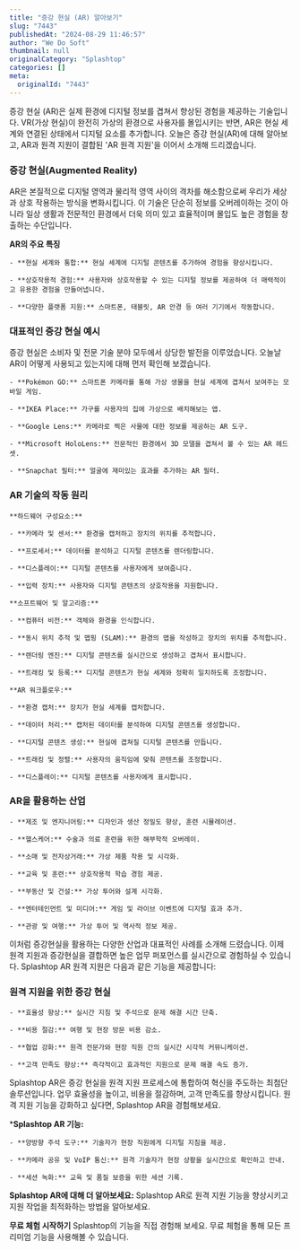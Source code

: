 ```yaml
---
title: "증강 현실 (AR) 알아보기"
slug: "7443"
publishedAt: "2024-08-29 11:46:57"
author: "We Do Soft"
thumbnail: null
originalCategory: "Splashtop"
categories: []
meta:
  originalId: "7443"
---
```


증강 현실 (AR)은 실제 환경에 디지털 정보를 겹쳐서 향상된 경험을 제공하는 기술입니다.
VR(가상 현실)이 완전히 가상의 환경으로 사용자를 몰입시키는 반면, AR은 현실 세계와 연결된 상태에서 디지털 요소를 추가합니다.
오늘은 증강 현실(AR)에 대해 알아보고, AR과 원격 지원이 결합된 'AR 원격 지원'을 이어서 소개해 드리겠습니다.

### 증강 현실(Augmented Reality)

AR은 본질적으로 디지털 영역과 물리적 영역 사이의 격차를 해소함으로써 우리가 세상과 상호 작용하는 방식을 변화시킵니다.
이 기술은 단순히 정보를 오버레이하는 것이 아니라 일상 생활과 전문적인 환경에서 더욱 의미 있고 효율적이며 몰입도 높은 경험을 창출하는 수단입니다.

**AR의 주요 특징**

 	- **현실 세계와 통합:** 현실 세계에 디지털 콘텐츠를 추가하여 경험을 향상시킵니다.

 	- **상호작용적 경험:** 사용자와 상호작용할 수 있는 디지털 정보를 제공하여 더 매력적이고 유용한 경험을 만들어냅니다.

 	- **다양한 플랫폼 지원:** 스마트폰, 태블릿, AR 안경 등 여러 기기에서 작동합니다.

### 대표적인 증강 현실 예시

증강 현실은 소비자 및 전문 기술 분야 모두에서 상당한 발전을 이루었습니다. 오늘날 AR이 어떻게 사용되고 있는지에 대해 먼저 확인해 보겠습니다.

 	- **Pokémon GO:** 스마트폰 카메라를 통해 가상 생물을 현실 세계에 겹쳐서 보여주는 모바일 게임.

 	- **IKEA Place:** 가구를 사용자의 집에 가상으로 배치해보는 앱.

 	- **Google Lens:** 카메라로 찍은 사물에 대한 정보를 제공하는 AR 도구.

 	- **Microsoft HoloLens:** 전문적인 환경에서 3D 모델을 겹쳐서 볼 수 있는 AR 헤드셋.

 	- **Snapchat 필터:** 얼굴에 재미있는 효과를 추가하는 AR 필터.

### AR 기술의 작동 원리

 	**하드웨어 구성요소:**

 	- **카메라 및 센서:** 환경을 캡처하고 장치의 위치를 추적합니다.

 	- **프로세서:** 데이터를 분석하고 디지털 콘텐츠를 렌더링합니다.

 	- **디스플레이:** 디지털 콘텐츠를 사용자에게 보여줍니다.

 	- **입력 장치:** 사용자와 디지털 콘텐츠의 상호작용을 지원합니다.

 	**소프트웨어 및 알고리즘:**

 	- **컴퓨터 비전:** 객체와 환경을 인식합니다.

 	- **동시 위치 추적 및 맵핑 (SLAM):** 환경의 맵을 작성하고 장치의 위치를 추적합니다.

 	- **렌더링 엔진:** 디지털 콘텐츠를 실시간으로 생성하고 겹쳐서 표시합니다.

 	- **트래킹 및 등록:** 디지털 콘텐츠가 현실 세계와 정확히 일치하도록 조정합니다.

 	**AR 워크플로우:**

 	- **환경 캡처:** 장치가 현실 세계를 캡처합니다.

 	- **데이터 처리:** 캡처된 데이터를 분석하여 디지털 콘텐츠를 생성합니다.

 	- **디지털 콘텐츠 생성:** 현실에 겹쳐질 디지털 콘텐츠를 만듭니다.

 	- **트래킹 및 정렬:** 사용자의 움직임에 맞춰 콘텐츠를 조정합니다.

 	- **디스플레이:** 디지털 콘텐츠를 사용자에게 표시합니다.

### AR을 활용하는 산업

 	- **제조 및 엔지니어링:** 디자인과 생산 정밀도 향상, 훈련 시뮬레이션.

 	- **헬스케어:** 수술과 의료 훈련을 위한 해부학적 오버레이.

 	- **소매 및 전자상거래:** 가상 제품 착용 및 시각화.

 	- **교육 및 훈련:** 상호작용적 학습 경험 제공.

 	- **부동산 및 건설:** 가상 투어와 설계 시각화.

 	- **엔터테인먼트 및 미디어:** 게임 및 라이브 이벤트에 디지털 효과 추가.

 	- **관광 및 여행:** 가상 투어 및 역사적 정보 제공.

이처럼 증강현실을 활용하는 다양한 산업과 대표적인 사례를 소개해 드렸습니다.
이제 원격 지원과 증강현실을 결합하면 높은 업무 퍼포먼스를 실시간으로 경험하실 수 있습니다.
Splashtop AR 원격 지원은 다음과 같은 기능을 제공합니다:

### 원격 지원을 위한 증강 현실

 	- **효율성 향상:** 실시간 지침 및 주석으로 문제 해결 시간 단축.

 	- **비용 절감:** 여행 및 현장 방문 비용 감소.

 	- **협업 강화:** 원격 전문가와 현장 직원 간의 실시간 시각적 커뮤니케이션.

 	- **고객 만족도 향상:** 즉각적이고 효과적인 지원으로 문제 해결 속도 증가.

Splashtop AR은 증강 현실을 원격 지원 프로세스에 통합하여 혁신을 주도하는 최첨단 솔루션입니다.
업무 효율성을 높이고, 비용을 절감하며, 고객 만족도를 향상시킵니다.
원격 지원 기능을 강화하고 싶다면, Splashtop AR을 경험해보세요.

***Splashtop AR 기능:**

 	- **양방향 주석 도구:** 기술자가 현장 직원에게 디지털 지침을 제공.

 	- **카메라 공유 및 VoIP 통신:** 원격 기술자가 현장 상황을 실시간으로 확인하고 안내.

 	- **세션 녹화:** 교육 및 품질 보증을 위한 세션 기록.

**Splashtop AR에 대해 더 알아보세요:** Splashtop AR로 원격 지원 기능을 향상시키고 지원 작업을 최적화하는 방법을 알아보세요.

**무료 체험 시작하기** Splashtop의 기능을 직접 경험해 보세요. 무료 체험을 통해 모든 프리미엄 기능을 사용해볼 수 있습니다.

